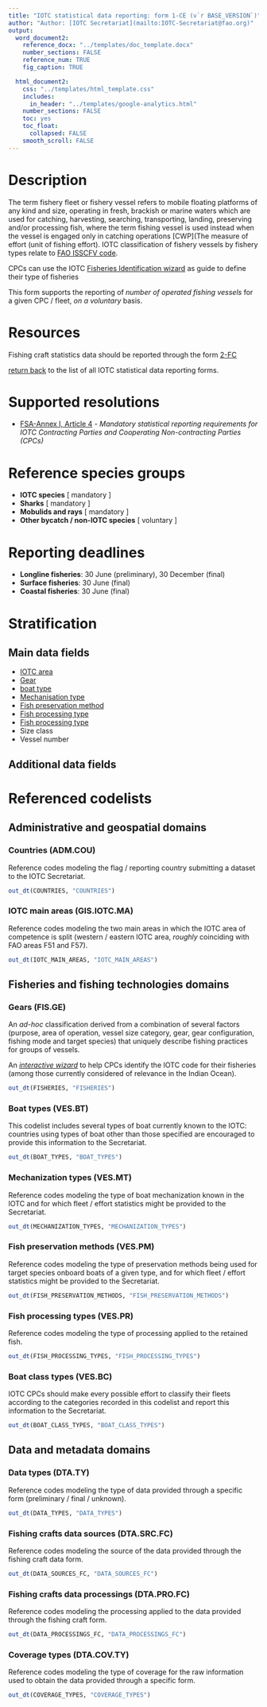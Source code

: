 ```yaml
---
title: "IOTC statistical data reporting: form 1-CE (v`r BASE_VERSION`)"
author: "Author: [IOTC Secretariat](mailto:IOTC-Secretariat@fao.org)" 
output:
  word_document2:
    reference_docx: "../templates/doc_template.docx"
    number_sections: FALSE
    reference_num: TRUE
    fig_caption: TRUE

  html_document2:
    css: "../templates/html_template.css"
    includes: 
      in_header: "../templates/google-analytics.html"
    number_sections: FALSE
    toc: yes
    toc_float:
      collapsed: FALSE
    smooth_scroll: FALSE
---
```


# Description

The term fishery fleet or fishery vessel refers to mobile floating platforms of any kind and size, operating in fresh, brackish or marine waters which are used for catching, harvesting, searching, transporting, landing, preserving and/or processing fish, where the term fishing vessel is used instead when the vessel is engaged only in catching operations [CWP](The measure of effort (unit of fishing effort). IOTC classification of fishery vessels by fishery types relate to [FAO ISSCFV code](https://www.fao.org/3/cb5201en/cb5201en.pdf). 
                                                                                                                                                                                                                                                                                                                                                                            
CPCs can use the IOTC [Fisheries Identification wizard](https://iotc.org/data/fisheries/wizard) as guide to define their type of fisheries


This form supports the reporting of _number of operated fishing vessels_ for a given CPC / fleet, *on a voluntary* basis.

# Resources

Fishing craft statistics data should be reported through the form [2-FC](https://data.iotc.org/reference/latest/forms/Form-2FC.xlsx)


[return back](..) to the list of all IOTC statistical data reporting forms.

# Supported resolutions

+ [FSA-Annex I, Article 4]() - _Mandatory statistical reporting requirements for IOTC Contracting Parties and Cooperating Non-contracting Parties (CPCs)_


# Reference species groups

+ **IOTC species** [ mandatory ] 
+ **Sharks** [ mandatory ]
+ **Mobulids and rays** [ mandatory ]
+ **Other bycatch / non-IOTC species** [ voluntary ]

# Reporting deadlines

+ **Longline fisheries**: 30 June (preliminary), 30 December (final)
+ **Surface fisheries**: 30 June (final)
+ **Coastal fisheries**: 30 June (final)

# Stratification

## Main data fields
+ [IOTC area](#IOTCareasMain)
+ [Gear](#Gear)
+ [boat type](#boatTypes)
+ [Mechanisation type](#mechanizationTypes)
+ [Fish preservation method](#fishPreservationMethods)
+ [Fish processing type](#fishProcessingTypes)
+ [Fish processing type](#boatClassTypes)
+ Size class
+ Vessel number
             
## Additional data fields

# Referenced codelists

## Administrative and geospatial domains

### Countries (ADM.COU) {#countries}

Reference codes modeling the flag / reporting country submitting a dataset to the IOTC Secretariat.

```r
out_dt(COUNTRIES, "COUNTRIES")
```

### IOTC main areas (GIS.IOTC.MA) {#IOTCareasMain}

Reference codes modeling the two main areas in which the IOTC area of competence is split (western / eastern IOTC area, _roughly_ coinciding with FAO areas F51 and F57).

```r
out_dt(IOTC_MAIN_AREAS, "IOTC_MAIN_AREAS")
```

## Fisheries and fishing technologies domains

### Gears (FIS.GE) {#gears}

An _ad-hoc_ classification derived from a combination of several factors (purpose, area of operation, vessel size category, gear, gear configuration, fishing mode and target species) that uniquely describe fishing practices for groups of vessels.

An [_interactive wizard_](https://data.iotc.org/fisheries/wizard) to help CPCs identify the IOTC code for  their fisheries (among those currently considered of relevance in the Indian Ocean).

```r
out_dt(FISHERIES, "FISHERIES")
```

### Boat types (VES.BT) {#boatTypes}

This codelist includes several types of boat currently known to the IOTC: countries using types of boat other than those specified are encouraged to provide this information to the Secretariat.

```r
out_dt(BOAT_TYPES, "BOAT_TYPES")
```

### Mechanization types (VES.MT) {#mechanizationTypes}

Reference codes modeling the type of boat mechanization known in the IOTC and for which fleet / effort statistics might be provided to the Secretariat.

```r
out_dt(MECHANIZATION_TYPES, "MECHANIZATION_TYPES")
```

### Fish preservation methods (VES.PM) {#fishPreservationMethods}

Reference codes modeling the type of preservation methods being used for target species onboard boats of a given type, and for which fleet / effort statistics might be provided to the Secretariat.

```r
out_dt(FISH_PRESERVATION_METHODS, "FISH_PRESERVATION_METHODS")
```

### Fish processing types (VES.PR) {#fishProcessingTypes}

Reference codes modeling the type of processing applied to the retained fish.

```r
out_dt(FISH_PROCESSING_TYPES, "FISH_PROCESSING_TYPES")
```

### Boat class types (VES.BC) {#boatClassTypes}

IOTC CPCs should make every possible effort to classify their fleets according to the categories recorded in this codelist and report this information to the Secretariat.

```r
out_dt(BOAT_CLASS_TYPES, "BOAT_CLASS_TYPES")
```

## Data and metadata domains

### Data types (DTA.TY) {#dataTypes}

Reference codes modeling the type of data provided through a specific form (preliminary / final / unknown).

```r
out_dt(DATA_TYPES, "DATA_TYPES")
```

### Fishing crafts data sources (DTA.SRC.FC) {#sourcesFC}

Reference codes modeling the source of the data provided through the fishing craft data form.

```r
out_dt(DATA_SOURCES_FC, "DATA_SOURCES_FC")
```

### Fishing crafts data processings (DTA.PRO.FC) {#dataProcessingsFC}

Reference codes modeling the processing applied to the data provided through the fishing craft form.

```r
out_dt(DATA_PROCESSINGS_FC, "DATA_PROCESSINGS_FC")
```

### Coverage types (DTA.COV.TY) {#coverageTypes}

Reference codes modeling the type of coverage for the raw information used to obtain the data provided through a specific form.

```r
out_dt(COVERAGE_TYPES, "COVERAGE_TYPES")
```